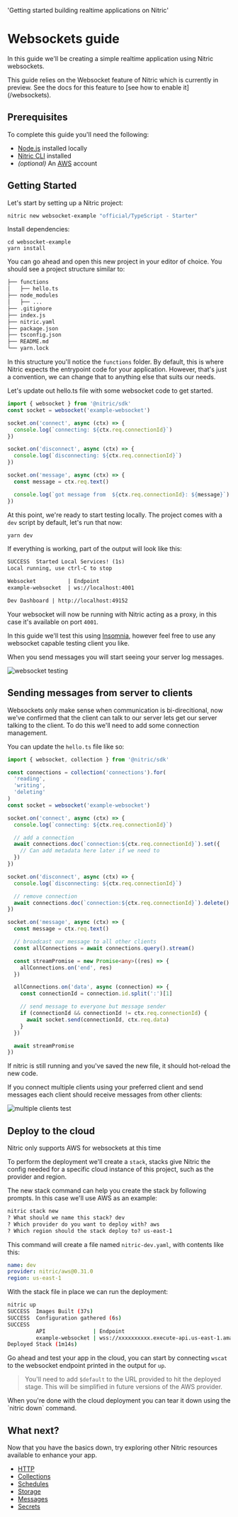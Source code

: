   'Getting started building realtime applications on Nitric'

# Websockets guide

In this guide we'll be creating a simple realtime application using Nitric websockets.

<Note>
  This guide relies on the Websocket feature of Nitric which is currently in
  preview. See the docs for this feature to [see how to enable it](/websockets).
</Note>

## Prerequisites

To complete this guide you'll need the following:

- [Node.js](https://nodejs.org/en/) installed locally
- [Nitric CLI](/guides/getting-started/installation) installed
- _(optional)_ An [AWS](https://aws.amazon.com) account

## Getting Started

Let's start by setting up a Nitric project:

```bash {{ label: 'terminal' }}
nitric new websocket-example "official/TypeScript - Starter"
```

Install dependencies:

```
cd websocket-example
yarn install
```

You can go ahead and open this new project in your editor of choice. You should see a project structure similar to:

```txt
├── functions
│   ├── hello.ts
├── node_modules
│   ├── ...
├── .gitignore
├── index.js
├── nitric.yaml
├── package.json
├── tsconfig.json
├── README.md
└── yarn.lock
```

In this structure you'll notice the `functions` folder. By default, this is where Nitric expects the entrypoint code for your application. However, that's just a convention, we can change that to anything else that suits our needs.

Let's update out hello.ts file with some websocket code to get started.

```typescript {{ label: 'functions/hello.ts' }}
import { websocket } from '@nitric/sdk'
const socket = websocket('example-websocket')

socket.on('connect', async (ctx) => {
  console.log(`connecting: ${ctx.req.connectionId}`)
})

socket.on('disconnect', async (ctx) => {
  console.log(`disconnecting: ${ctx.req.connectionId}`)
})

socket.on('message', async (ctx) => {
  const message = ctx.req.text()

  console.log(`got message from  ${ctx.req.connectionId}: ${message}`)
})
```

At this point, we're ready to start testing locally. The project comes with a `dev` script by default, let's run that now:

```bash {{ label: 'terminal' }}
yarn dev
```

If everything is working, part of the output will look like this:

```txt
SUCCESS  Started Local Services! (1s)
Local running, use ctrl-C to stop

Websocket          | Endpoint
example-websocket  | ws://localhost:4001

Dev Dashboard | http://localhost:49152
```

Your websocket will now be running with Nitric acting as a proxy, in this case it's available on port `4001`.

In this guide we'll test this using [Insomnia](https://insomnia.rest/), however feel free to use any websocket capable testing client you like.

When you send messages you will start seeing your server log messages.

![websocket testing](/docs/images/guides/websocket-starter/first-test.png)

## Sending messages from server to clients

Websockets only make sense when communication is bi-direcitional, now we've confirmed that the client can talk to our server lets get our server talking to the client.
To do this we'll need to add some connection management.

You can update the `hello.ts` file like so:

```typescript {{ label: 'functions/hello.ts' }}
import { websocket, collection } from '@nitric/sdk'

const connections = collection('connections').for(
  'reading',
  'writing',
  'deleting'
)
const socket = websocket('example-websocket')

socket.on('connect', async (ctx) => {
  console.log(`connecting: ${ctx.req.connectionId}`)

  // add a connection
  await connections.doc(`connection:${ctx.req.connectionId}`).set({
    // Can add metadata here later if we need to
  })
})

socket.on('disconnect', async (ctx) => {
  console.log(`disconnecting: ${ctx.req.connectionId}`)

  // remove connection
  await connections.doc(`connection:${ctx.req.connectionId}`).delete()
})

socket.on('message', async (ctx) => {
  const message = ctx.req.text()

  // broadcast our message to all other clients
  const allConnections = await connections.query().stream()

  const streamPromise = new Promise<any>((res) => {
    allConnections.on('end', res)
  })

  allConnections.on('data', async (connection) => {
    const connectionId = connection.id.split(':')[1]

    // send message to everyone but message sender
    if (connectionId && connectionId != ctx.req.connectionId) {
      await socket.send(connectionId, ctx.req.data)
    }
  })

  await streamPromise
})
```

If nitric is still running and you've saved the new file, it should hot-reload the new code.

If you connect multiple clients using your preferred client and send messages each client should receive messages from other clients:

![multiple clients test](/docs/images/guides/websocket-starter/second-test.png)

## Deploy to the cloud

<Note>Nitric only supports AWS for websockets at this time</Note>

To perform the deployment we'll create a `stack`, stacks give Nitric the config needed for a specific cloud instance of this project, such as the provider and region.

The new stack command can help you create the stack by following prompts. In this case we'll use AWS as an example:

```txt {{ label: 'terminal' }}
nitric stack new
? What should we name this stack? dev
? Which provider do you want to deploy with? aws
? Which region should the stack deploy to? us-east-1
```

This command will create a file named `nitric-dev.yaml`, with contents like this:

```yaml {{ label: 'nitric-dev.yaml' }}
name: dev
provider: nitric/aws@0.31.0
region: us-east-1
```

With the stack file in place we can run the deployment:

```bash {{ label: 'terminal' }}
nitric up
SUCCESS  Images Built (37s)
SUCCESS  Configuration gathered (6s)
SUCCESS
         API               | Endpoint
         example-websocket | wss://xxxxxxxxxx.execute-api.us-east-1.amazonaws.com
Deployed Stack (1m14s)
```

Go ahead and test your app in the cloud, you can start by connecting `wscat` to the websocket endpoint printed in the output for `up`.

> You'll need to add `$default` to the URL provided to hit the deployed stage. This will be simplified in future versions of the AWS provider.

<Note>
  When you're done with the cloud deployment you can tear it down using the
  `nitric down` command.
</Note>

## What next?

Now that you have the basics down, try exploring other Nitric resources available to enhance your app.

- [HTTP](/http)
- [Collections](/collections)
- [Schedules](/schedules)
- [Storage](/storage)
- [Messages](/messaging)
- [Secrets](/secrets)
